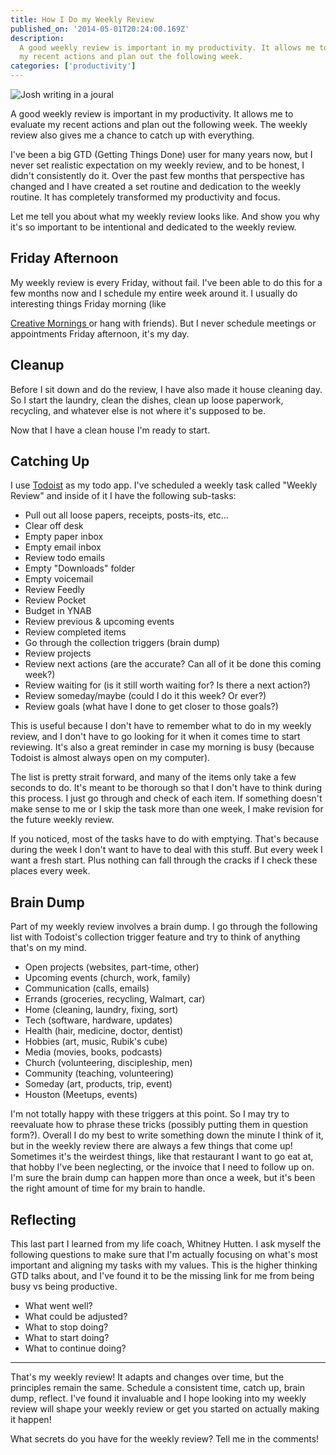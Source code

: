 ```yaml
---
title: How I Do my Weekly Review
published_on: '2014-05-01T20:24:00.169Z'
description:
  A good weekly review is important in my productivity. It allows me to evaluate
  my recent actions and plan out the following week.
categories: ['productivity']
---
```


<Float>
  <Img
    src="/images/posts/weekly-review/sitting-at-desk.jpeg"
    alt="Josh writing in a joural"
    width={400}
    height={300}
  />
</Float>

A good weekly review is important in my productivity. It allows me to evaluate
my recent actions and plan out the following week. The weekly review also gives
me a chance to catch up with everything.

I've been a big GTD (Getting Things Done) user for many years now, but I never
set realistic expectation on my weekly review, and to be honest, I didn't
consistently do it. Over the past few months that perspective has changed and I
have created a set routine and dedication to the weekly routine. It has
completely transformed my productivity and focus.

Let me tell you about what my weekly review looks like. And show you why it's so
important to be intentional and dedicated to the weekly review.

## Friday Afternoon

My weekly review is every Friday, without fail. I've been able to do this for a
few months now and I schedule my entire week around it. I usually do interesting
things Friday morning (like

<a href="http://creativemornings.com/cities/hou" target="_blank" rel="noopener">
  Creative Mornings
</a> or hang with friends). But I never schedule meetings or appointments Friday
afternoon, it's my day.

## Cleanup

Before I sit down and do the review, I have also made it house cleaning day. So
I start the laundry, clean the dishes, clean up loose paperwork, recycling, and
whatever else is not where it's supposed to be.

Now that I have a clean house I'm ready to start.

## Catching Up

I use <a href="https://todoist.com/" target="_blank" rel="noopener">Todoist</a>
as my todo app. I've scheduled a weekly task called "Weekly Review" and inside
of it I have the following sub-tasks:

- Pull out all loose papers, receipts, posts-its, etc...
- Clear off desk
- Empty paper inbox
- Empty email inbox
- Review todo emails
- Empty "Downloads" folder
- Empty voicemail
- Review Feedly
- Review Pocket
- Budget in YNAB
- Review previous & upcoming events
- Review completed items
- Go through the collection triggers (brain dump)
- Review projects
- Review next actions (are the accurate? Can all of it be done this coming
  week?)
- Review waiting for (is it still worth waiting for? Is there a next action?)
- Review someday/maybe (could I do it this week? Or ever?)
- Review goals (what have I done to get closer to those goals?)

This is useful because I don't have to remember what to do in my weekly review,
and I don't have to go looking for it when it comes time to start reviewing.
It's also a great reminder in case my morning is busy (because Todoist is almost
always open on my computer).

The list is pretty strait forward, and many of the items only take a few seconds
to do. It's meant to be thorough so that I don't have to think during this
process. I just go through and check of each item. If something doesn't make
sense to me or I skip the task more than one week, I make revision for the
future weekly review.

If you noticed, most of the tasks have to do with emptying. That's because
during the week I don't want to have to deal with this stuff. But every week I
want a fresh start. Plus nothing can fall through the cracks if I check these
places every week.

## Brain Dump

Part of my weekly review involves a brain dump. I go through the following list
with Todoist's collection trigger feature and try to think of anything that's on
my mind.

- Open projects (websites, part-time, other)
- Upcoming events (church, work, family)
- Communication (calls, emails)
- Errands (groceries, recycling, Walmart, car)
- Home (cleaning, laundry, fixing, sort)
- Tech (software, hardware, updates)
- Health (hair, medicine, doctor, dentist)
- Hobbies (art, music, Rubik's cube)
- Media (movies, books, podcasts)
- Church (volunteering, discipleship, men)
- Community (teaching, volunteering)
- Someday (art, products, trip, event)
- Houston (Meetups, events)

I'm not totally happy with these triggers at this point. So I may try to
reevaluate how to phrase these tricks (possibly putting them in question form?).
Overall I do my best to write something down the minute I think of it, but in
the weekly review there are always a few things that come up! Sometimes it's the
weirdest things, like that restaurant I want to go eat at, that hobby I've been
neglecting, or the invoice that I need to follow up on. I'm sure the brain dump
can happen more than once a week, but it's been the right amount of time for my
brain to handle.

## Reflecting

This last part I learned from my life coach, Whitney Hutten. I ask myself the
following questions to make sure that I'm actually focusing on what's most
important and aligning my tasks with my values. This is the higher thinking GTD
talks about, and I've found it to be the missing link for me from being busy vs
being productive.

- What went well?
- What could be adjusted?
- What to stop doing?
- What to start doing?
- What to continue doing?

---

That's my weekly review! It adapts and changes over time, but the principles
remain the same. Schedule a consistent time, catch up, brain dump, reflect. I've
found it invaluable and I hope looking into my weekly review will shape your
weekly review or get you started on actually making it happen!

What secrets do you have for the weekly review? Tell me in the comments!
